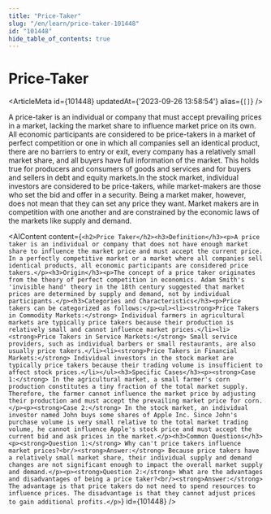 ```yaml
---
title: "Price-Taker"
slug: "/en/learn/price-taker-101448"
id: "101448"
hide_table_of_contents: true
---
```



# Price-Taker

<ArticleMeta id={101448} updatedAt={'2023-09-26 13:58:54'} alias={`[]`} />
<div className='border-solid border-b border-t-0 my-4 border-[var(--ifm-color-gray-300)]' />

A price-taker is an individual or company that must accept prevailing prices in a market, lacking the market share to influence market price on its own. All economic participants are considered to be price-takers in a market of perfect competition or one in which all companies sell an identical product, there are no barriers to entry or exit, every company has a relatively small market share, and all buyers have full information of the market. This holds true for producers and consumers of goods and services and for buyers and sellers in debt and equity markets.In the stock market, individual investors are considered to be price-takers, while market-makers are those who set the bid and offer in a security. Being a market maker, however, does not mean that they can set any price they want. Market makers are in competition with one another and are constrained by the economic laws of the markets like supply and demand.

<AIContent content={`<h2>Price Taker</h2><h3>Definition</h3><p>A price taker is an individual or company that does not have enough market share to influence the market price and must accept the current price. In a perfectly competitive market or a market where all companies sell identical products, all economic participants are considered price takers.</p><h3>Origin</h3><p>The concept of a price taker originates from the theory of perfect competition in economics. Adam Smith's 'invisible hand' theory in the 18th century suggested that market prices are determined by supply and demand, not by individual participants.</p><h3>Categories and Characteristics</h3><p>Price takers can be categorized as follows:</p><ul><li><strong>Price Takers in Commodity Markets:</strong> Individual farmers in agricultural markets are typically price takers because their production is relatively small and cannot influence market prices.</li><li><strong>Price Takers in Service Markets:</strong> Small service providers, such as individual barbers or small restaurants, are also usually price takers.</li><li><strong>Price Takers in Financial Markets:</strong> Individual investors in the stock market are typically price takers because their trading volume is insufficient to affect stock prices.</li></ul><h3>Specific Cases</h3><p><strong>Case 1:</strong> In the agricultural market, a small farmer's corn production constitutes a tiny fraction of the total market supply. Therefore, the farmer cannot influence the market price by adjusting their production and must accept the prevailing market price for corn.</p><p><strong>Case 2:</strong> In the stock market, an individual investor named John buys some shares of Apple Inc. Since John's purchase volume is very small relative to the total market trading volume, he cannot influence Apple's stock price and must accept the current bid and ask prices in the market.</p><h3>Common Questions</h3><p><strong>Question 1:</strong> Why can't price takers influence market prices?<br/><strong>Answer:</strong> Because price takers have a relatively small market share, their individual supply and demand changes are not significant enough to impact the overall market supply and demand.</p><p><strong>Question 2:</strong> What are the advantages and disadvantages of being a price taker?<br/><strong>Answer:</strong> The advantage is that price takers do not need to spend resources to influence prices. The disadvantage is that they cannot adjust prices to gain additional profits.</p>`} id={101448} />
